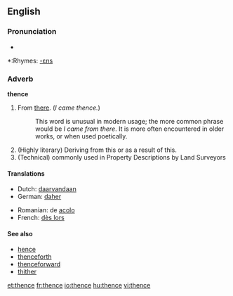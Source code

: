 ==English==

===Pronunciation===
*{{audio|en-us-thence.ogg|Audio (US)}}

*:Rhymes: [[Rhymes:English:-ɛns|-ɛns]]

===Adverb===
'''thence'''

# From [[there]]. (''I came thence.'')
#:This word is unusual in modern usage; the more common phrase would be ''I came from there''. It is more often encountered in older works, or when used poetically.
# (Highly literary) Deriving from this or as a result of this.
# (Technical) commonly used in Property Descriptions by Land Surveyors

====Translations====
{{top}}
*Dutch: [[daarvandaan]]
*German: [[daher]]
{{mid}}
*Romanian: de [[acolo]]
*French: [[dès lors]]
{{bottom}}

====See also====
*[[hence]]
*[[thenceforth]]
*[[thenceforward]]
*[[thither]]

[[et:thence]]
[[fr:thence]]
[[io:thence]]
[[hu:thence]]
[[vi:thence]]